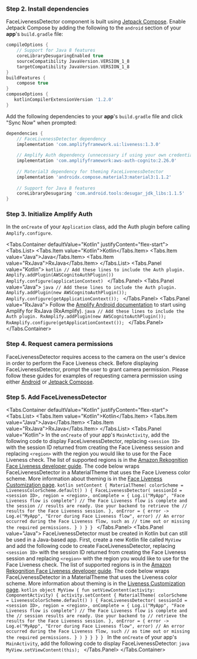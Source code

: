 
<Liveness />

### Step 2. Install dependencies

FaceLivenessDetector component is built using [Jetpack Compose](https://developer.android.com/jetpack/compose). Enable Jetpack Compose by adding the following to the `android` section of your **app**'s `build.gradle` file:

```groovy
compileOptions {
    // Support for Java 8 features
    coreLibraryDesugaringEnabled true
    sourceCompatibility JavaVersion.VERSION_1_8
    targetCompatibility JavaVersion.VERSION_1_8
}
buildFeatures {
    compose true
}
composeOptions {
   kotlinCompilerExtensionVersion '1.2.0'
}
```

Add the following dependencies to your **app**'s `build.gradle` file and click "Sync Now" when prompted:

```groovy
dependencies {
    // FaceLivenessDetector dependency
    implementation 'com.amplifyframework.ui:liveness:1.3.0'
    
    // Amplify Auth dependency (unnecessary if using your own credentials provider)
    implementation 'com.amplifyframework:aws-auth-cognito:2.26.0'
    
    // Material3 dependency for theming FaceLivenessDetector
    implementation 'androidx.compose.material3:material3:1.1.2'
    
    // Support for Java 8 features
    coreLibraryDesugaring 'com.android.tools:desugar_jdk_libs:1.1.5'
}
```

### Step 3. Initialize Amplify Auth

In the `onCreate` of your `Application` class, add the Auth plugin before calling `Amplify.configure`.

<Tabs.Container defaultValue="Kotlin" justifyContent="flex-start">
<Tabs.List>
<Tabs.Item value="Kotlin">Kotlin</Tabs.Item>
<Tabs.Item value="Java">Java</Tabs.Item>
<Tabs.Item value="RxJava">RxJava</Tabs.Item>
</Tabs.List>
  <Tabs.Panel value="Kotlin">
    <ExampleCode>
    ```kotlin
    // Add these lines to include the Auth plugin.
    Amplify.addPlugin(AWSCognitoAuthPlugin())
    Amplify.configure(applicationContext)
    ```
    </ExampleCode>
  </Tabs.Panel>
  <Tabs.Panel value="Java">
    <ExampleCode>
    ```java
    // Add these lines to include the Auth plugin.
    Amplify.addPlugin(new AWSCognitoAuthPlugin());
    Amplify.configure(getApplicationContext());
    ```
    </ExampleCode>
  </Tabs.Panel>
  <Tabs.Panel value="RxJava">
      Follow the [Amplify Android documentation](https://docs.amplify.aws/lib/project-setup/rxjava/q/platform/android/#installation) to start using Amplify for RxJava (RxAmplify).
      <ExampleCode>
      ```java
      // Add these lines to include the Auth plugin.
      RxAmplify.addPlugin(new AWSCognitoAuthPlugin());
      RxAmplify.configure(getApplicationContext());
      ```
      </ExampleCode>
    </Tabs.Panel>
</Tabs.Container>

### Step 4. Request camera permissions

FaceLivenessDetector requires access to the camera on the user's device in order to perform the Face Liveness check. Before displaying FaceLivenessDetector, prompt the user to grant camera permission. Please follow these guides for examples of requesting camera permission using either [Android](https://developer.android.com/training/permissions/requesting) or [Jetpack Compose](https://google.github.io/accompanist/permissions/).

### Step 5. Add FaceLivenessDetector

<Tabs.Container defaultValue="Kotlin" justifyContent="flex-start">
<Tabs.List>
<Tabs.Item value="Kotlin">Kotlin</Tabs.Item>
<Tabs.Item value="Java">Java</Tabs.Item>
<Tabs.Item value="RxJava">RxJava</Tabs.Item>
</Tabs.List>
  <Tabs.Panel value="Kotlin">
    In the `onCreate` of your app's `MainActivity`, add the following code to display FaceLivenessDetector, replacing `<session ID>` with the session ID returned from creating the Face Liveness session and replacing `<region>` with the region you would like to use for the Face Liveness check. The list of supported regions is in the [Amazon Rekognition Face Liveness developer guide](https://docs.aws.amazon.com/general/latest/gr/rekognition.html). The code below wraps FaceLivenessDetector in a MaterialTheme that uses the Face Liveness color scheme. More information about theming is in the [Face Liveness Customization page](./liveness/customization).
    <ExampleCode>
    ```kotlin
    setContent {
        MaterialTheme(
            colorScheme = LivenessColorScheme.default()
        ) {
            FaceLivenessDetector(
                sessionId = <session ID>,
                region = <region>,
                onComplete = {
                     Log.i("MyApp", "Face Liveness flow is complete")
                     // The Face Liveness flow is complete and the session
                     // results are ready. Use your backend to retrieve the
                     // results for the Face Liveness session.
                },
                onError = { error ->
                     Log.e("MyApp", "Error during Face Liveness flow", error)
                     // An error occurred during the Face Liveness flow, such as
                     // time out or missing the required permissions.
                }
            )
        }
    }
    ```
    </ExampleCode>
  </Tabs.Panel>
  <Tabs.Panel value="Java">
    FaceLivenessDetector must be created in Kotlin but can still be used in a Java-based app. First, create a new Kotlin file called `MyView` and add the following code to create FaceLivenessDetector, replacing `<session ID>` with the session ID returned from creating the Face Liveness session and replacing `<region>` with the region you would like to use for the Face Liveness check. The list of supported regions is in the [Amazon Rekognition Face Liveness developer guide](https://docs.aws.amazon.com/general/latest/gr/rekognition.html). The code below wraps FaceLivenessDetector in a MaterialTheme that uses the Liveness color scheme. More information about theming is in the [Liveness Customization page](./liveness/customization).
    <ExampleCode>
    ```kotlin
    object MyView {
        fun setViewContent(activity: ComponentActivity) {
            activity.setContent {
                MaterialTheme(
                    colorScheme = LivenessColorScheme.default()
                ) {
                    FaceLivenessDetector(
                        sessionId = <session ID>,
                        region = <region>,
                        onComplete = {
                            Log.i("MyApp", "Face Liveness flow is complete")
                            // The Face Liveness flow is complete and the
                            // session results are ready. Use your backend to
                            // retrieve the results for the Face Liveness session.
                        },
                        onError = { error ->
                            Log.e("MyApp", "Error during Face Liveness flow", error)
                            // An error occurred during the Face Liveness flow, such
                            // as time out or missing the required permissions.
                        }
                    )
                }
            }
        }
    }
    ```
    </ExampleCode>
    In the `onCreate` of your app's `MainActivity`, add the following code to display FaceLivenessDetector:
    <ExampleCode>
    ```java
    MyView.setViewContent(this);
    ```
    </ExampleCode>
  </Tabs.Panel>
</Tabs.Container>
